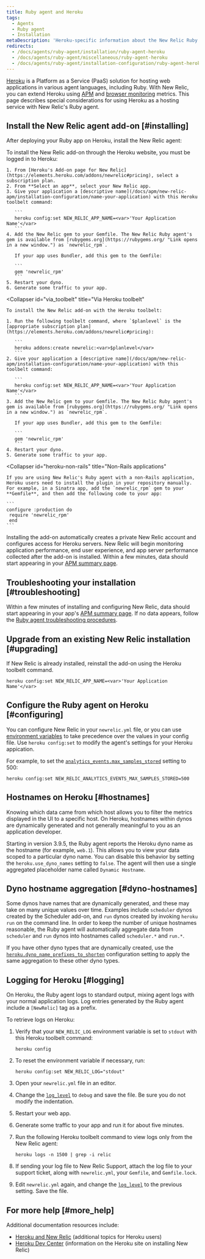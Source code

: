 ```yaml
---
title: Ruby agent and Heroku
tags:
  - Agents
  - Ruby agent
  - Installation
metaDescription: 'Heroku-specific information about the New Relic Ruby agent, including installation, configuration, app naming, and logging.'
redirects:
  - /docs/agents/ruby-agent/installation/ruby-agent-heroku
  - /docs/agents/ruby-agent/miscellaneous/ruby-agent-heroku
  - /docs/agents/ruby-agent/installation-configuration/ruby-agent-heroku
---
```


[Heroku](https://devcenter.heroku.com/articles/newrelic) is a Platform as a Service (PaaS) solution for hosting web applications in various agent languages, including Ruby. With New Relic, you can extend Heroku using [APM](/docs/apm/new-relic-apm) and [browser monitoring](/docs/browser/new-relic-browser) metrics. This page describes special considerations for using Heroku as a hosting service with New Relic's Ruby agent.

## Install the New Relic agent add-on [#installing]

After deploying your Ruby app on Heroku, install the New Relic agent:

<CollapserGroup>
  <Collapser
    id="via_heroku"
    title="Via the Heroku website"
  >
    To install the New Relic add-on through the Heroku website, you must be logged in to Heroku:

    1. From [Heroku's Add-on page for New Relic](https://elements.heroku.com/addons/newrelic#pricing), select a subscription plan.
    2. From **Select an app**, select your New Relic app.
    3. Give your application a [descriptive name](/docs/apm/new-relic-apm/installation-configuration/name-your-application) with this Heroku toolbelt command:

       ```
       heroku config:set NEW_RELIC_APP_NAME=<var>'Your Application Name'</var>
       ```
    4. Add the New Relic gem to your Gemfile. The New Relic Ruby agent's gem is available from [rubygems.org](https://rubygems.org/ "Link opens in a new window.") as `newrelic_rpm`.

       If your app uses Bundler, add this gem to the Gemfile:

       ```
       gem 'newrelic_rpm'
       ```
    5. Restart your dyno.
    6. Generate some traffic to your app.
  </Collapser>

  <Collapser
    id="via_toolbelt"
    title="Via Heroku toolbelt"
  >
    To install the New Relic add-on with the Heroku toolbelt:

    1. Run the following toolbelt command, where `$planlevel` is the [appropriate subscription plan](https://elements.heroku.com/addons/newrelic#pricing):

       ```
       heroku addons:create newrelic:<var>$planlevel</var>
       ```
    2. Give your application a [descriptive name](/docs/apm/new-relic-apm/installation-configuration/name-your-application) with this toolbelt command:

       ```
       heroku config:set NEW_RELIC_APP_NAME=<var>'Your Application Name'</var>
       ```
    3. Add the New Relic gem to your Gemfile. The New Relic Ruby agent's gem is available from [rubygems.org](https://rubygems.org/ "Link opens in a new window.") as `newrelic_rpm`.

       If your app uses Bundler, add this gem to the Gemfile:

       ```
       gem 'newrelic_rpm'
       ```
    4. Restart your dyno.
    5. Generate some traffic to your app.
  </Collapser>

  <Collapser
    id="heroku-non-rails"
    title="Non-Rails applications"
  >
    If you are using New Relic's Ruby agent with a non-Rails application, Heroku users need to install the plugin in your repository manually. For example, in a Sinatra app, add the `newrelic_rpm` gem to your **Gemfile**, and then add the following code to your app:

    ```
    configure :production do
     require 'newrelic_rpm'
     end
    ```
  </Collapser>
</CollapserGroup>

Installing the add-on automatically creates a private New Relic account and configures access for Heroku servers. New Relic will begin monitoring application performance, end user experience, and app server performance collected after the add-on is installed. Within a few minutes, data should start appearing in your [APM summary page](/docs/apm/applications-menu/monitoring/apm-overview-page).

## Troubleshooting your installation [#troubleshooting]

Within a few minutes of installing and configuring New Relic, data should start appearing in your app's [APM summary page](/docs/apm/applications-menu/monitoring/apm-overview-page). If no data appears, follow the [Ruby agent troubleshooting procedures](/docs/agents/ruby-agent/troubleshooting/no-data-appears-ruby).

## Upgrade from an existing New Relic installation [#upgrading]

If New Relic is already installed, reinstall the add-on using the Heroku toolbelt command.

```
heroku config:set NEW_RELIC_APP_NAME=<var>'Your Application Name'</var>
```

## Configure the Ruby agent on Heroku [#configuring]

You can configure New Relic in your `newrelic.yml` file, or you can use [environment variables](/docs/agents/ruby-agent/installation-configuration/ruby-agent-configuration) to take precedence over the values in your config file. Use `heroku config:set` to modify the agent's settings for your Heroku appication.

For example, to set the [`analytics_events.max_samples_stored`](/docs/agents/ruby-agent/installation-configuration/ruby-agent-configuration#analytics_events) setting to 500:

```
heroku config:set NEW_RELIC_ANALYTICS_EVENTS_MAX_SAMPLES_STORED=500
```

## Hostnames on Heroku [#hostnames]

Knowing which data came from which host allows you to filter the metrics displayed in the UI to a specific host. On Heroku, hostnames within dynos are dynamically generated and not generally meaningful to you as an application developer.

Starting in version 3.9.5, the Ruby agent reports the Heroku dyno name as the hostname (for example, `web.1`). This allows you to view your data scoped to a particular dyno name. You can disable this behavior by setting the `heroku.use_dyno_names` setting to `false`. The agent will then use a single aggregated placeholder name called `Dynamic Hostname`.

## Dyno hostname aggregation [#dyno-hostnames]

Some dynos have names that are dynamically generated, and these may take on many unique values over time. Examples include `scheduler` dynos created by the Scheduler add-on, and `run` dynos created by invoking `heroku run` on the command line. In order to keep the number of unique hostnames reasonable, the Ruby agent will automatically aggregate data from `scheduler` and `run` dynos into hostnames called `scheduler.*` and `run.*`.

If you have other dyno types that are dynamically created, use the [`heroku.dyno_name_prefixes_to_shorten`](/docs/agents/ruby-agent/installation-configuration/ruby-agent-configuration#heroku) configuration setting to apply the same aggregation to these other dyno types.

## Logging for Heroku [#logging]

On Heroku, the Ruby agent logs to standard output, mixing agent logs with your normal application logs. Log entries generated by the Ruby agent include a `[NewRelic]` tag as a prefix.

To retrieve logs on Heroku:

1. Verify that your `NEW_RELIC_LOG` environment variable is set to `stdout` with this Heroku toolbelt command:

   ```
   heroku config
   ```
2. To reset the environment variable if necessary, run:

   ```
   heroku config:set NEW_RELIC_LOG="stdout"
   ```
3. Open your `newrelic.yml` file in an editor.
4. Change the [`log_level`](/docs/agents/ruby-agent/installation-configuration/ruby-agent-configuration#log_level) to `debug` and save the file. Be sure you do not modify the indentation.
5. Restart your web app.
6. Generate some traffic to your app and run it for about five minutes.
7. Run the following Heroku toolbelt command to view logs only from the New Relic agent:

   ```
   heroku logs -n 1500 | grep -i relic
   ```
8. If sending your log file to New Relic Support, attach the log file to your support ticket, along with `newrelic.yml`, your `Gemfile`, and `Gemfile.lock`.
9. Edit `newrelic.yml` again, and change the [`log_level`](/docs/agents/ruby-agent/installation-configuration/ruby-agent-configuration#log_level) to the previous setting. Save the file.

## For more help [#more_help]

Additional documentation resources include:

* [Heroku and New Relic](/docs/accounts-partnerships/partnerships/heroku-new-relic) (additional topics for Heroku users)
* [Heroku Dev Center](https://devcenter.heroku.com/articles/newrelic) (information on the Heroku site on installing New Relic)
